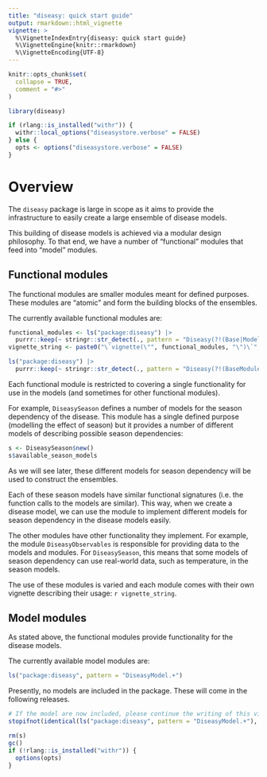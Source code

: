 ```yaml
---
title: "diseasy: quick start guide"
output: rmarkdown::html_vignette
vignette: >
  %\VignetteIndexEntry{diseasy: quick start guide}
  %\VignetteEngine{knitr::rmarkdown}
  %\VignetteEncoding{UTF-8}
---
```


```r
knitr::opts_chunk$set(
  collapse = TRUE,
  comment = "#>"
)
```

```r
library(diseasy)
```

```r
if (rlang::is_installed("withr")) {
  withr::local_options("diseasystore.verbose" = FALSE)
} else {
  opts <- options("diseasystore.verbose" = FALSE)
}
```

# Overview
The `diseasy` package is large in scope as it aims to provide the infrastructure to easily create a large ensemble of
disease models.

This building of disease models is achieved via a modular design philosophy. To that end, we have a number of
"functional" modules that feed into "model" modules.

## Functional modules
The functional modules are smaller modules meant for defined purposes. These modules are "atomic" and form the building
blocks of the ensembles.

The currently available functional modules are:

```r
functional_modules <- ls("package:diseasy") |>
  purrr::keep(~ stringr::str_detect(., pattern = "Diseasy(?!(Base|Model))"))
vignette_string <- paste0("\`vignette(\"", functional_modules, "\")\`", collapse = ", ")
```

```r
ls("package:diseasy") |>
  purrr::keep(~ stringr::str_detect(., pattern = "Diseasy(?!(BaseModule|Model.*))"))
```

Each functional module is restricted to covering a single functionality for use in the models
(and sometimes for other functional modules).

For example, `DiseasySeason` defines a number of models for the season dependency of the disease.
This module has a single defined purpose (modelling the effect of season) but it provides a number of different models
of describing possible season dependencies:

```r
s <- DiseasySeason$new()
s$available_season_models
```

As we will see later, these different models for season dependency will be used to construct the ensembles.

Each of these season models have similar functional signatures (i.e. the function calls to the models are similar).
This way, when we create a disease model, we can use the module to implement different models for season dependency in
the disease models easily.

The other modules have other functionality they implement.
For example, the module `DiseasyObservables` is responsible for providing data to the models and modules.
For `DiseasySeason`, this means that some models of season dependency can use real-world data, such as temperature, in
the season models.


The use of these modules is varied and each module comes with their own vignette describing their usage:
`r vignette_string`.


## Model modules
As stated above, the functional modules provide functionality for the disease models.

The currently available model modules are:
```r
ls("package:diseasy", pattern = "DiseasyModel.+")
```

Presently, no models are included in the package. These will come in the following releases.

```r
# If the model are now included, please continue the writing of this vignette
stopifnot(identical(ls("package:diseasy", pattern = "DiseasyModel.+"), character(0)))
```

```r
rm(s)
gc()
if (!rlang::is_installed("withr")) {
  options(opts)
}
```
